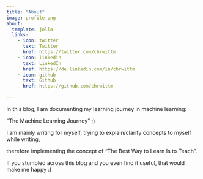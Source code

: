 ---
title: "About"
image: profile.png
about:
  template: jolla
  links:
    - icon: twitter
      text: Twitter
      href: https://twitter.com/chrwittm  
    - icon: linkedin
      text: LinkedIn
      href: https://de.linkedin.com/in/chrwittm
    - icon: github
      text: Github
      href: https://github.com/chrwittm

---

In this blog, I am documenting my learning journey in machine learning:

"The Machine Learning Journey" ;)

I am mainly writing for myself, trying to explain/clarify concepts to myself while writing,

therefore implementing the concept of "The Best Way to Learn Is to Teach".

If you stumbled across this blog and you even find it useful, that would make me happy :)